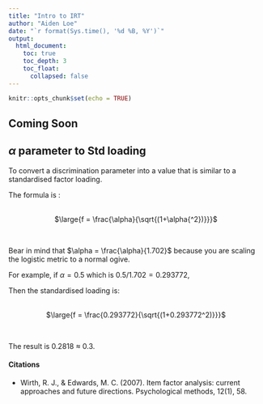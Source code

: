 ```yaml
---
title: "Intro to IRT"
author: "Aiden Loe"
date: "`r format(Sys.time(), '%d %B, %Y')`"
output:
  html_document:
    toc: true
    toc_depth: 3
    toc_float: 
      collapsed: false
---
```


```r
knitr::opts_chunk$set(echo = TRUE)
```

## **Coming Soon**

## $\alpha{}$ parameter to Std loading

To convert a discrimination parameter into a value that is similar to a standardised factor loading.

The formula is :

<br/>
<center>$\large{f = \frac{\alpha}{\sqrt{(1+\alpha{^2})}}}$</center><br/>

Bear in mind that $\alpha = \frac{\alpha}{1.702}$ because you are scaling the logistic metric to a normal ogive.

For example, if $\alpha = 0.5$ which is $0.5/1.702 = 0.293772$, <br/>

Then the standardised loading is:

<br/>
<center>$\large{f = \frac{0.293772}{\sqrt{(1+0.293772^2)}}}$ </center> <br/>

The result is 0.2818 $\approx$ 0.3.




#### Citations

+ Wirth, R. J., & Edwards, M. C. (2007). Item factor analysis: current approaches and future directions. Psychological methods, 12(1), 58.
